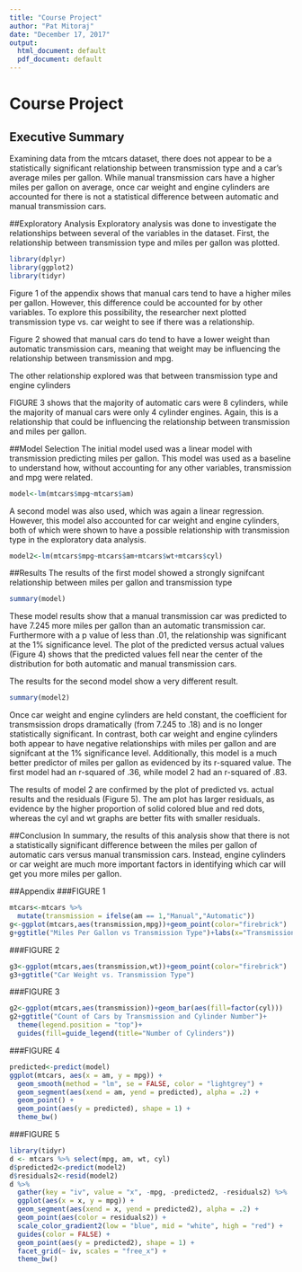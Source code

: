```yaml
---
title: "Course Project"
author: "Pat Mitoraj"
date: "December 17, 2017"
output:
  html_document: default
  pdf_document: default
---
```


# Course Project

## Executive Summary
Examining data from the mtcars dataset, there does not appear to be a statistically significant relationship between transmission type and a car's average miles per gallon. While manual transmission cars have a higher miles per gallon on average, once car weight and engine cylinders are accounted for there is not a statistical difference between automatic and manual transmission cars.

##Exploratory Analysis
Exploratory analysis was done to investigate the relationships between several of the variables in the dataset. First, the relationship between transmission type and miles per gallon was plotted. 
```r
library(dplyr)
library(ggplot2)
library(tidyr)
```
Figure 1 of the appendix shows that manual cars tend to have a higher miles per gallon. However, this difference could be accounted for by other variables. To explore this possibility, the researcher next plotted transmission type vs. car weight to see if there was a relationship.

Figure 2 showed that manual cars do tend to have a lower weight than automatic transmission cars, meaning that weight may be influencing the relationship between transmission and mpg.

The other relationship explored was that between transmission type and engine cylinders

FIGURE 3 shows that the majority of automatic cars were 8 cylinders, while the majority of manual cars were only 4 cylinder engines. Again, this is a relationship that could be influencing the relationship between transmission and miles per gallon.

##Model Selection
The initial model used was a linear model with transmission predicting miles per gallon. This model was used as a baseline to understand how, without accounting for any other variables, transmission and mpg were related.
```r
model<-lm(mtcars$mpg~mtcars$am)
```

A second model was also used, which was again a linear regression. However, this model also accounted for car weight and engine cylinders, both of which were shown to have a possible relationship with transmission type in the exploratory data analysis.

```r
model2<-lm(mtcars$mpg~mtcars$am+mtcars$wt+mtcars$cyl)
```

##Results
The results of the first model showed a strongly signifcant relationship between miles per gallon and transmission type
```r
summary(model)
```

These model results show that a manual transmission car was predicted to have 7.245 more miles per gallon than an automatic transmission car. Furthermore with a p value of less than .01, the relationship was significant at the 1% significance level. The plot of the predicted versus actual values (Figure 4) shows that the predicted values fell near the center of the distribution for both automatic and manual transmission cars.

The results for the second model show a very different result.
```r
summary(model2)
```

Once car weight and engine cylinders are held constant, the coefficient for transmsission drops dramatically (from 7.245 to .18) and is no longer statistically significant. In contrast, both car weight and engine cylinders both appear to have negative relationships with miles per gallon and are signifcant at the 1% significance level. Additionally, this model is a much better predictor of miles per gallon as evidenced by its r-squared value. The first model had an r-squared of .36, while model 2 had an r-squared of .83.  

The results of model 2 are confirmed by the plot of predicted vs. actual results and the residuals (Figure 5). The am plot has larger residuals, as evidence by the higher proportion of solid colored blue and red dots, whereas the cyl and wt graphs are better fits with smaller residuals.

##Conclusion
In summary, the results of this analysis show that there is not a statistically significant difference between the miles per gallon of automatic cars versus manual transmission cars. Instead, engine cylinders or car weight are much more important factors in identifying which car will get you more miles per gallon.

##Appendix
###FIGURE 1
```r
mtcars<-mtcars %>%
  mutate(transmission = ifelse(am == 1,"Manual","Automatic"))
g<-ggplot(mtcars,aes(transmission,mpg))+geom_point(color="firebrick")
g+ggtitle("Miles Per Gallon vs Transmission Type")+labs(x="Transmission Type",y="Miles Per Gallon")
```

###FIGURE 2
```r
g3<-ggplot(mtcars,aes(transmission,wt))+geom_point(color="firebrick")
g3+ggtitle("Car Weight vs. Transmission Type")
```

###FIGURE 3
```r
g2<-ggplot(mtcars,aes(transmission))+geom_bar(aes(fill=factor(cyl)))
g2+ggtitle("Count of Cars by Transmission and Cylinder Number")+
  theme(legend.position = "top")+
  guides(fill=guide_legend(title="Number of Cylinders"))
```

###FIGURE 4
```r
predicted<-predict(model)
ggplot(mtcars, aes(x = am, y = mpg)) +
  geom_smooth(method = "lm", se = FALSE, color = "lightgrey") +  
  geom_segment(aes(xend = am, yend = predicted), alpha = .2) +
  geom_point() +
  geom_point(aes(y = predicted), shape = 1) +
  theme_bw()
```

###FIGURE 5
```r
library(tidyr)
d <- mtcars %>% select(mpg, am, wt, cyl)
d$predicted2<-predict(model2)
d$residuals2<-resid(model2)
d %>% 
  gather(key = "iv", value = "x", -mpg, -predicted2, -residuals2) %>% 
  ggplot(aes(x = x, y = mpg)) +
  geom_segment(aes(xend = x, yend = predicted2), alpha = .2) +
  geom_point(aes(color = residuals2)) +
  scale_color_gradient2(low = "blue", mid = "white", high = "red") +
  guides(color = FALSE) +
  geom_point(aes(y = predicted2), shape = 1) +
  facet_grid(~ iv, scales = "free_x") +
  theme_bw()
```

